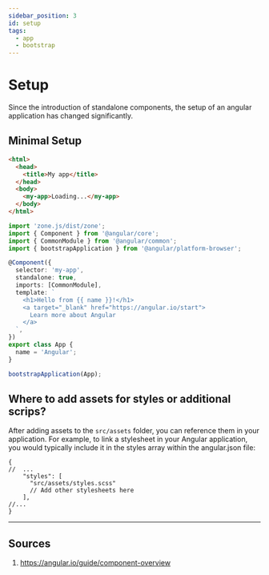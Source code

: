 ```yaml
---
sidebar_position: 3
id: setup
tags:
  - app
  - bootstrap
---
```


# Setup

Since the introduction of standalone components, the setup of an angular application has changed significantly.

## Minimal Setup

```html title="index.html"
<html>
  <head>
    <title>My app</title>
  </head>
  <body>
    <my-app>Loading...</my-app>
  </body>
</html>
```

```typescript title="main.ts"
import 'zone.js/dist/zone';
import { Component } from '@angular/core';
import { CommonModule } from '@angular/common';
import { bootstrapApplication } from '@angular/platform-browser';

@Component({
  selector: 'my-app',
  standalone: true,
  imports: [CommonModule],
  template: `
    <h1>Hello from {{ name }}!</h1>
    <a target="_blank" href="https://angular.io/start">
      Learn more about Angular
    </a>
  `,
})
export class App {
  name = 'Angular';
}

bootstrapApplication(App);
```

## Where to add assets for styles or additional scrips?

After adding assets to the `src/assets` folder, you can reference them in your application.
For example, to link a stylesheet in your Angular application, you would typically include it in the styles array within the angular.json file:

```json5 title="angular.json"
{
//  ...
    "styles": [
      "src/assets/styles.scss"
      // Add other stylesheets here
    ],
//...
}
```

---

## Sources

1. https://angular.io/guide/component-overview